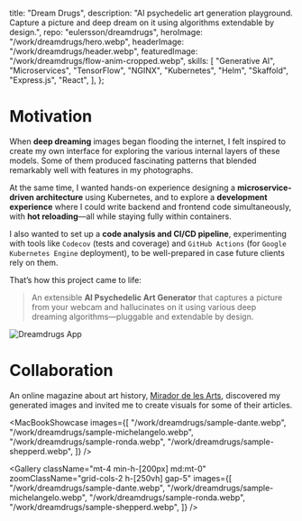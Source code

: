   title: "Dream Drugs",
  description:
    "AI psychedelic art generation playground. Capture a picture and deep dream on it using algorithms extendable by design.",
  repo: "eulersson/dreamdrugs",
  heroImage: "/work/dreamdrugs/hero.webp",
  headerImage: "/work/dreamdrugs/header.webp",
  featuredImage: "/work/dreamdrugs/flow-anim-cropped.webp",
  skills: [
    "Generative AI",
    "Microservices",
    "TensorFlow",
    "NGINX",
    "Kubernetes",
    "Helm",
    "Skaffold",
    "Express.js",
    "React",
  ],
};

# Motivation

When **deep dreaming** images began flooding the internet, I felt inspired to
create my own interface for exploring the various internal layers of these
models. Some of them produced fascinating patterns that blended remarkably well
with features in my photographs.

At the same time, I wanted hands-on experience designing a **microservice-driven
architecture** using Kubernetes, and to explore a **development
experience** where I could write backend and frontend code simultaneously,
with **hot reloading**—all while staying fully within containers.

I also wanted to set up a **code analysis and CI/CD pipeline**, experimenting
with tools like `Codecov` (tests and coverage) and `GitHub Actions` (for `Google
Kubernetes Engine` deployment), to be well-prepared in case future clients rely
on them.

That’s how this project came to life:

> An extensible **AI Psychedelic Art Generator** that captures a picture from
> your webcam and hallucinates on it using various deep dreaming
> algorithms—pluggable and extendable by design.

![Dreamdrugs App](/work/dreamdrugs/screens.webp)

# Collaboration

An online magazine about art history, [Mirador de les
Arts](https://www.miradorarts.com/), discovered my generated images and invited
me to create visuals for some of their articles.

<MacBookShowcase
  images={[
    "/work/dreamdrugs/sample-dante.webp",
    "/work/dreamdrugs/sample-michelangelo.webp",
    "/work/dreamdrugs/sample-ronda.webp",
    "/work/dreamdrugs/sample-shepperd.webp",
  ]}
/>

<Gallery
  className="mt-4 min-h-[200px] md:mt-0"
  zoomClassName="grid-cols-2 h-[250vh] gap-5"
  images={[
    "/work/dreamdrugs/sample-dante.webp",
    "/work/dreamdrugs/sample-michelangelo.webp",
    "/work/dreamdrugs/sample-ronda.webp",
    "/work/dreamdrugs/sample-shepperd.webp",
  ]}
/>
